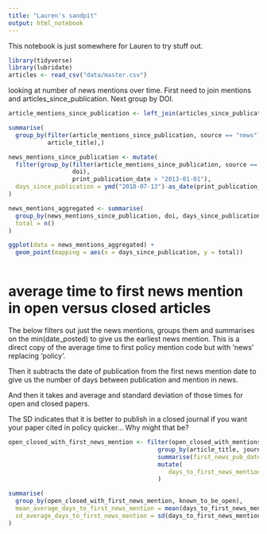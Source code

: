 ```yaml
---
title: "Lauren's sandpit"
output: html_notebook
---
```


This notebook is just somewhere for Lauren to try stuff out.

```r
library(tidyverse)
library(lubridate)
articles <- read_csv("data/master.csv")
```

looking at number of news mentions over time. First need to join mentions and articles_since_publication. Next group by DOI.

```r
article_mentions_since_publication <- left_join(articles_since_publication, mentions)

summarise(
  group_by(filter(article_mentions_since_publication, source == "news"), 
           article_title),)

news_mentions_since_publication <- mutate(
  filter(group_by(filter(article_mentions_since_publication, source == "news"),
                  doi),
                  print_publication_date > "2013-01-01"), 
  days_since_publication = ymd("2018-07-13")-as_date(print_publication_date) 
)

news_mentions_aggregated <- summarise(
  group_by(news_mentions_since_publication, doi, days_since_publication),
  total = n()
)

ggplot(data = news_mentions_aggregated) +
  geom_point(mapping = aes(x = days_since_publication, y = total))



```
# average time to first news mention in open versus closed articles

The below filters out just the news mentions, groups them and summarises on the min(date_posted) to give us the earliest news mention. This is a direct copy of the average time to first policy mention code but with 'news' replacing 'policy'.

Then it subtracts the date of publication from the first news mention date to give us the number of days between publication and mention in news.

And then it takes and average and standard deviation of those times for open and closed papers.

The SD indicates that it is better to publish in a closed journal if you want your paper cited in policy quicker... Why might that be?

```r

open_closed_with_first_news_mention <- filter(open_closed_with_mentions, source == 'news') %>%
                                          group_by(article_title, journal_title, print_publication_date, known_to_be_open) %>%
                                          summarise(first_news_pub_date = min(date_posted)) %>%
                                          mutate(
                                             days_to_first_news_mention = as_date(first_news_pub_date) - as_date(print_publication_date) 
                                          )

summarise(
  group_by(open_closed_with_first_news_mention, known_to_be_open),
  mean_average_days_to_first_news_mention = mean(days_to_first_news_mention, na.rm = TRUE),
  sd_average_days_to_first_news_mention = sd(days_to_first_news_mention, na.rm = TRUE)
)

```